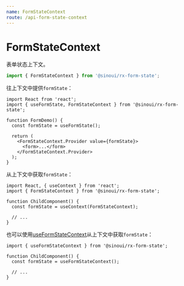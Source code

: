 ```yaml
---
name: FormStateContext
route: /api-form-state-context
---
```


# FormStateContext

表单状态上下文。

```ts
import { FormStateContext } from '@sinoui/rx-form-state';
```

往上下文中提供`formState`：

```tsx
import React from 'react';
import { useFormState, FormStateContext } from '@sinoui/rx-form-state';

function FormDemo() {
  const formState = useFormState();

  return (
    <FormStateContext.Provider value={formState}>
      <form>...</form>
    </FormStateContext.Provider>
  );
}
```

从上下文中获取`formState`：

```tsx
import React, { useContext } from 'react';
import { FormStateContext } from '@sinoui/rx-form-state';

function ChildComponent() {
  const formState = useContext(FormStateContext);

  // ...
}
```

也可以使用[useFormStateContext](api-use-form-state-context)从上下文中获取`formState`：

```tsx
import { useFormStateContext } from '@sinoui/rx-form-state';

function ChildComponent() {
  const formState = useFormStateContext();

  // ...
}
```
